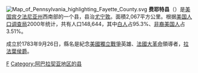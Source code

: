 [[File:Map_of_Pennsylvania_highlighting_Fayette_County.svg|right]]
'''费耶特县'''（{{lang-en|Fayette County}}）是[[美国|美国]][[宾夕法尼亚州|宾夕法尼亚州]]西南部的一个县，县治[[尤宁敦_(宾夕法尼亚州)|尤宁敦]]。面積2,067平方公里。根据[[美国人口调查局|美国人口调查局]]2000年统计，共有人口148,644，其中[[白人|白人]]占95.3%、[[非裔美国人|非裔美国人]]占3.51%。

成立於1783年9月26日，縣名是紀念[[美國獨立戰爭|美國獨立戰爭]]英雄、[[法國大革命|法國大革命]]領導者，[[拉法葉侯爵|拉法葉侯爵]]。

{{Pennsylvania-stub}}
{{Pennsylvania}}

[[Category:賓夕法尼亞州行政區劃|F]]
[[Category:阿巴拉契亚地区的县|Category:阿巴拉契亚地区的县]]